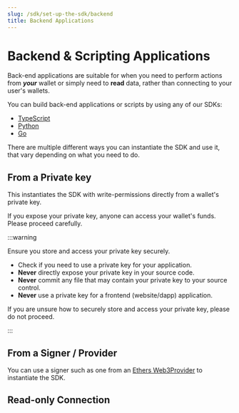 ```yaml
---
slug: /sdk/set-up-the-sdk/backend
title: Backend Applications
---
```



# Backend & Scripting Applications

Back-end applications are suitable for when you need to perform actions from _**your**_ wallet or simply need to **read** data,
rather than connecting to your user's wallets.

You can build back-end applications or scripts by using any of our SDKs:

- [TypeScript](/typescript)
- [Python](/python)
- [Go](/go)

<InstallingWeb3sdkioCodeTabs />

There are multiple different ways you can instantiate the SDK and use it, that vary depending on what you need to do.

## From a Private key

This instantiates the SDK with write-permissions directly from a wallet's private key.

If you expose your private key, anyone can access your wallet's funds. Please proceed carefully.

:::warning

Ensure you store and access your private key securely.

- Check if you need to use a private key for your application.
- **Never** directly expose your private key in your source code.
- **Never** commit any file that may contain your private key to your source control.
- **Never** use a private key for a frontend (website/dapp) application.

If you are unsure how to securely store and access your private key, please do not proceed.

:::

<FromPrivateKeyCodeTabs />

## From a Signer / Provider

You can use a signer such as one from an
[Ethers Web3Provider](https://docs.ethers.io/v4/cookbook-providers.html) to instantiate the SDK.

<FromSignerCodeTabs />

## Read-only Connection

<InitializingWeb3sdkioCodeTabs />
